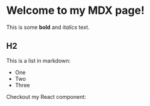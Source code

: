 [//]: # (import { MyComponent } from 'my-component')

# Welcome to my MDX page!
 
This is some **bold** and _italics_ text.

## H2
This is a list in markdown:
 
- One
- Two
- Three
 
Checkout my React component:
 
[//]: # (<MyComponent />)